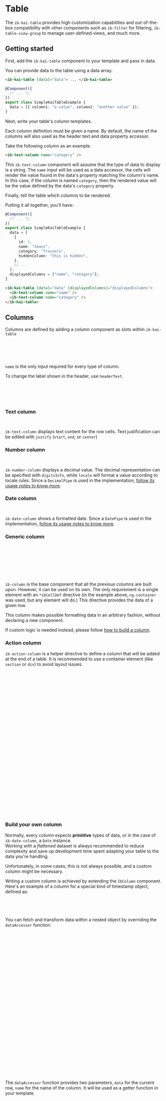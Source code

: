 

<Meta title="Components/Table/Overview" />

# Table

The `ib-kai-table` provides high customization capabilities and out-of-the-box compatibility with other components such as `ib-filter` for filtering, `ib-table-view-group` to manage user-defined views, and much more.

## Getting started

First, add the `ib-kai-table` component to your template and pass in data.

You can provide data to the table using a data array.

```html
<ib-kai-table [data]="data"> ... </ib-kai-table>
```

```typescript
@Component({
  /* ... */
})
export class SimpleKaiTableExample {
  data = [{ column1: "a value", column2: "another value" }];
}
```

Next, write your table's column templates.

Each column definition must be given a name. By default, the name of the columns will also used as the header text and data property accessor.

Take the following column as an example.

```html
<ib-text-column name="category" />
```

This `ib-text-column` component will assume that the type of data to display is a string. The `name` input will be used as a data accessor, the cells will render the value found in the data's property matching the column's name. In this case, if the column is named `category`, then the rendered value will be the value defined by the data's `category` property.

Finally, tell the table which columns to be rendered.

Putting it all together, you'll have:

```typescript
@Component({
  /* ... */
})
export class SimpleKaiTableExample {
  data = [
    {
      id: 1,
      name: "Jeans",
      category: "Trousers",
      hiddenColumn: "this is hidden",
    },
    // ...
  ];
  displayedColumns = ["name", "category"];
}
```

```html
<ib-kai-table [data]="data" [displayedColumns]="displayedColumns">
  <ib-text-column name="name" />
  <ib-text-column name="category" />
</ib-kai-table>
```

<Canvas of={TableStories.Simple} />

## Columns

Columns are defined by adding a column component as slots within `ib-kai-table`

```html
<ib-kai-table [data]="data" [displayedColumns]="displayedColumns">
  <ib-text-column name="name" />
  <ib-text-column name="surname" />
</ib-kai-table>
```

`name` is the only input required for every type of column.

To change the label shown in the header, use `headerText`.

```html
<ib-kai-table [data]="data" [displayedColumns]="displayedColumns">
  <ib-text-column [headerText]="'user.name' | translate" name="name" />
  <ib-text-column [headerText]="'user.surname' | translate" name="surname" />
</ib-kai-table>
```

### Text column

```html
<ib-text-column name="surname" justify="start" />
```

`ib-text-column` displays text content for the row cells. Text justification can be edited with `justify` (`start`, `end`, or `center`)

### Number column

```html
<ib-number-column name="price" digitsInfo="1.0-2" locale="it" />
```

`ib-number-column` displays a decimal value. The decimal representation can be specified with `digitsInfo`, while `locale` will format a value according to locale rules. Since a `DecimalPipe` is used in the implementation, [follow its usage notes to know more](https://angular.io/api/common/DecimalPipe#usage-notes).

### Date column

```html
<ib-date-column name="created_at" format="dd/MM/yyyy" locale="it" />
```

`ib-date-column` shows a formatted date. Since a `DatePipe` is used in the implementation, [follow its usage notes to know more](https://angular.io/api/common/DatePipe#usage-notes).

### Generic column

```html
<ib-column name="subscribed">
  <ng-container *ibCellDef="let user">
    <mat-icon [color]="user.subscribed ? 'accent' : ''"
      >{{ user.subscribed ? "done" : "close" }}</mat-icon
    >
  </ng-container>
</ib-column>
```

`ib-column` is the base component that all the previous columns are built upon. However, it can be used on its own. The only requirement is a single element with an `*ibCellDef` directive (in the example above, `ng-container` was used, but any element will do.) This directive provides the data of a given row.

This column makes possible formatting data in an arbitrary fashion, without declaring a new component.

If custom logic is needed instead, please follow [how to build a column](#build-your-own-column).

### Action column

`ib-action-column` is a helper directive to define a column that will be added at the end of a table. It is recommended to use a container element (like `section` or `div`) to avoid layout issues.

```html
<ib-kai-table [displayedColumns]="['name', 'fruit', 'stock']" [data]="data">
  <!-- ... -->
  <ib-column ib-action-column>
    <section *ibCellDef="let element">
      <button mat-icon-button (click)="handleShowReport(element)">
        <mat-icon>chevron_right</mat-icon>
      </button>
      <button mat-icon-button [matMenuTriggerFor]="menu">
        <mat-icon>more_vert</mat-icon>
      </button>
      <mat-menu #menu="matMenu">
        <button mat-menu-item (click)="handleDelete(element)">delete</button>
      </mat-menu>
    </section>
  </ib-column>
</ib-kai-table>
```

```typescript
@Component({
  /* ... */
})
export class KaiTableRowActionExample {
  data = TABLE_DATA;

  handleShowReport(data: Record<string, any>) {
    // your code here
  }

  handleDelete(data: Record<string, any>) {
    // your code here
  }
}
```

### Build your own column

Normally, every column expects **primitive** types of data, or in the case of `ib-date-column`, a `Date` instance.  
Working with a _flattened_ dataset is always recommended to reduce complexity and save up development time spent
adapting your table to the data you're handling.

Unfortunately, in some cases, this is not always possible, and a custom column might be necessary.

Writing a custom column is achieved by extending the `IbColumn` component.  
Here's an example of a column for a special kind of timestamp object, defined as:

```typescript
{
  seconds: 1706190677; // timestamp in seconds
}
```

You can fetch and transform data within a nested object by overriding the `dataAccessor` function.

```typescript
// timestamp-column.component.ts
@Component({
  selector: "ib-timestamp-column",
  templateUrl: "timestamp-column.component.html",
  // View encapsulation must be removed so that the styles can be applied accordingly.
  encapsulation: ViewEncapsulation.None,
  // Ensure that no change detection related exception will be thrown.
  changeDetection: ChangeDetectionStrategy.Default,
  providers: [
    // Provide both `IbColumn` and `IB_COLUMN` tokens.
    // Make sure that the parent table and any descendant
    // can access this column.
    { provide: IbColumn, useExisting: IbTimestampColumn },
    { provide: IB_COLUMN, useExisting: IbTimestampColumn },
    // Provide a valid `IB_AGGREGATE_TYPE` token value to support aggregation
    { provide: IB_AGGREGATE_TYPE, useValue: "date" },
  ],
  standalone: true,
  imports: [
    MatTableModule,
    MatSortModule,
    MatIconModule,
    MatTooltipModule,
    IbSortHeader,
    DatePipe,
  ],
})
export class IbTimestampColumn<T> extends IbColumn<T> {
  // Get seconds as milliseconds
  dataAccessor = (data: T, name: string): any => data[name].seconds * 1000;
}
```

The `dataAccessor` function provides two parameters, `data` for the current row, `name` for the name of the column.
It will be used as a getter function in your template.

```html
<!-- timestamp-column.component.html -->
<!--
  matColumnDef: Column definition for the mat-table
  matSort: "Dummy" instance of `matSort`
  sticky & stickyEnd: Whether the column should be sticky positioned
-->
<ng-container matColumnDef matSort [sticky]="sticky" [stickyEnd]="stickyEnd">
  <!-- ibSortHeaderFor: Replaces the temporary \`matSort\` instance with the one declared in the table component -->
  <th
    class="ib-table__header-cell"
    mat-header-cell
    *matHeaderCellDef
    [ibSortHeaderFor]="matSort"
    mat-sort-header
    [disabled]="!sort"
  >
    {{ headerText }}
  </th>
  <td
    mat-cell
    *matCellDef="let data"
    [matTooltip]="dataAccessor(data, name) + ' ms'"
  >
    <!-- Here the dataAccessor function is called within the cell's template and passed down a date pipe -->
    {{ dataAccessor(data, name) | date: "MMM d, YYYY hh:mm" }}
  </td>
  <td mat-footer-cell *matFooterCellDef style="max-width: fit-content">
    <ib-aggregate *ngIf="aggregate"></ib-aggregate>
  </td>
</ng-container>
```

<Canvas of={TableStories.WithCustomColumn} />

## Sorting

By default, sorting is disabled in any column. To enable sorting, use `sort` in your column.

> Sorting is supported by any column.

```html
<ib-text-column name="firstName" sort />
```

#### Set initial sort

Through the `initialSort` property of `IbTableDef` a sort direction can be activated during the first render of the table. The property `active` corresponds to the `name` of a column, and `direction` can only be either `asc` or `desc`.

```html
<ib-kai-table ... [tableDef]="tableDef">
  <!-- ... -->
</ib-kai-table>
```

```typescript
export class IbKaiTableExamplePage {
  tableDef: IbTableDef = {
    initialSort: {
      active: "fruit",
      direction: "asc",
    },
  };
}
```

#### Sorting data accessor

By default, the data for sorting is retrieved by the same data accessor function used to retireve
the content to render of each cell (that means `dataAccessor(data, name)`)  
This behaviour can be overriden with the `sortingDataAccessor` input, available for every type of column.

```html
<ib-text-column
  name="firstName"
  sort
  [sortingDataAccessor]="sortingDataAccessor"
/>
```

For custom columns, you can override the getter function within you component's class.

```typescript
@Component({
  /** ... */
})
export class IbCustomColumn<T> extends IbColumn<T> {
  dataAccessor = (data: T, name: string): any => data[name].somethingNested;

  sortingDataAccessor = (data: T, name: string): any =>
    data[name].somethingElse;
}
```

## Filtering

To define filters, first import `IbFilterModule` alongside `IbKaiTableModule`.

```typescript
@NgModule({
  imports: [IbKaiTableModule, IbFilterModule],
  // ...
})
export class TableWithFiltersModule {}
```

Then, add the necessary filters withing your table. Each filter requires a `name` that must match a column defined with the same name.

```html
<ib-kai-table
  [displayedColumns]="['name', 'fruit', 'quantity', 'purchased_at']"
  [data]="data"
>
  <ib-filter>
    <ib-search-bar />

    <ib-text-filter name="name">{{ 'user.name' | translate }}</ib-text-filter>
    <ib-tag-filter name="fruit">{{ 'fruit.name' | translate }}</ib-tag-filter>
    <ib-number-filter name="quantity"
      >{{ 'common.quantity' | translate }}</ib-number-filter
    >
    <ib-date-filter name="purchased_at"
      >{{ 'common.purchasedAt' | translate }}</ib-date-filter
    >
  </ib-filter>

  <ib-text-column name="name" />
  <ib-text-column name="fruit" />
  <ib-number-column name="quantity" />
  <ib-date-column name="purchased_at" />
</ib-kai-table>
```

#### Filters

<Markdown>{`
| Name               | Usage                                                                                                                                                                                    |
| ------------------ | ---------------------------------------------------------------------------------------------------------------------------------------------------------------------------------------- |
| \`ib-text-filter\`   | Text-based search.                                                                                                                                                                       |
| \`ib-tag-filter\`    | Selection-based search. By default, a distinct set of options is generated from the column's data. Can be overriden with \`options\`. Use \`[multiple]="false"\` to disable mutli selection. |
| \`ib-number-filter\` | Number-based search. By default, the minimum and maximum values are set from the column's data. Can be overriden with \`min\` and \`max\`. Use \`step\` to define the precision of the slider. |
| \`ib-date-filter\`   | Date-based search.                                                                                                                                                                       |
`}</Markdown>

#### Filtering data accessor

By default, the data for filtering is retrieved by the same data accessor function used to retireve
the content to render of each cell (that means `dataAccessor(data, name)`)  
This behaviour can be overriden with the `filterDataAccessor` input, available for every type of column.

```html
<ib-date-column name="firstName" [filterDataAccessor]="filterDataAccessor" />
```

For custom columns, you can override the getter function within you component's class.

```typescript
@Component({
  /** ... */
})
export class IbCustomColumn<T> extends IbColumn<T> {
  dataAccessor = (data: T, name: string): any => data[name].somethingNested;

  filterDataAccessor = (data: T, name: string): any => data[name].somethingElse;
}
```

## Selection

To activate checkbox selection, add an `ib-selection-column` to the table.

```html
<ib-selection-column
  (ibRowSelectionChange)="selectionChange($event)"
></ib-selection-column>
```

Listen to `ibRowSelectionChange` in order to obtain the rows selected by the user. The event fires an _array_ containing the selected rows, each element is of type `IbTableRowSelectionChange` declared as follows:

```typescript
interface IbTableRowSelectionChange<T> {
  tableName: string;
  selection: boolean;
  row: T;
}
```

If a single row is selected, then the array will contain a single element. If the checkbox placed in the header is selected, the array will contain all the rows available.

Alternatively, it is possible to leverage on the API of `ib-selection-column` itself. It exposes a `SelectionModel` under the property `selection`. For example, here's how to get all selected rows.

```typescript
export class SelectionColumnExample {
  @ViewChild(IbSelectionColumn, { static: true })
  selectionColumn: IbSelectionColumn;

  someMethod() {
    this.selectionColumn.selection.selected;
  }
}
```

## Pagination

Through the `paginator` property of `IbTableDef` it is possible to change the appearance of the paginator, for example with `hide` set to `true` the paginator will disappear, or with `showFirstLastButtons` set to `false` the jump to first and last page buttons will disappear.

```html
<ib-kai-table ... [tableDef]="tableDef">
  <!-- ... -->
</ib-kai-table>
```

```typescript
export class IbKaiTableExamplePage {
  tableDef: IbTableDef = {
    paginator: {
      pageSize: 10
      pageSizeOptions: [5, 10, 25, 100],
      hidePageSize: false,
      showFirstLastButtons: true,
      hide: false
    },
  };
}
```

## Export

To enable data export from a table, first import `IbDataExportModule` alongside `IbKaiTableModule` and `IbTableActionModule`.

```typescript
@NgModule({
  imports: [IbKaiTableModule, IbTableActionModule, IbDataExportModule],
  // ...
})
export class TableWithExportModule {}
```

Then add the export button within `ib-table-action-group` in the table.

```html
<ib-kai-table [data]="data" [displayedColumns]="displayedColumns">
  <ib-table-action-group>
    <ib-table-data-export-action />
  </ib-table-action-group>

  <!-- ... --->
</ib-kai-table>
```

#### Override formats

By default, there are three available formats: `xlsx`, `csv`, and `pdf`.
The formats can be overriden by including the providers desired, as such:

```typescript
@NgModule({
  imports: [IbKaiTableModule, IbTableActionModule, IbDataExportModule],
  providers: [IbXLXSExportProvider],
})
export class TableWithExportModule {}
```

In this example, only `xlsx` export will be allowed.

## Aggregation

> Aggregation is supported only for `ib-number-column`

Use `aggregate` to show a roll-up footer row in your table. Each column has a different set of functions available. For example, in `ib-number-column` you can estimate the sum, or the average, of a column.

```html
<ib-number-column name="price" aggregate />
```

## Row group

A `*ibKaiRowGroup` directive is available to display contextual content for each row. It provides a given row through the `data` variable. This content is hidden by default and can be shown by clicking on a row.

```html
<ng-container *ibKaiRowGroup="let data">
  Description for {{ data.name }}: {{ data.description }}
</ng-container>
```

<Canvas of={TableStories.WithRowGroup} />

## Customization

#### Striped rows

You can use the `stripedRows` input to apply alternating styles to the rows.

```html
<ib-kai-table [data]="data" [displayedColumns]="displayedColumns" stripedRows>
```

Then you may change the text or background color with the variables: 

* `--ib-table-even-row-text-color`
* `--ib-table-even-row-background-color`
* `--ib-table-odd-row-text-color`
* `--ib-table-odd-row-background-color`

#### CSS Variables

```css
:host {
  /** Minimum number of rows to be shown. Defaults to 10 */
  --ib-table-minimum-rows: 10;

  /** Header text color. Defaults to the darker constrast available for the primary palette */
  --ib-table-header-text-color: black;
  /** Header text color. Defaults to the brand primary color */
  --ib-table-header-background-color: purple;

  /** Text color for even rows. Defaults to the relative contrast from the background color */
  --ib-table-even-row-text-color: black;
  /** Background color for even rows. Defaults to the lightest color from the primary palette */
  --ib-table-even-row-background-color: lightpurple;
  /** Text color for odd rows. Default is unset */
  --ib-table-odd-row-text-color: black;
  /** Background color for odd rows. Default is unset */
  --ib-table-odd-row-background-color: transparent;

  /** Background color when hovering rows */
  --ib-table-row-background-color-on-hover: #111;

  /** Outline color for both container and table content */
  --ib-table-outline-color: var(--mat-table-row-item-outline-color);
  /** Whether to show a vertical outline for each column (Es. `1px`) */
  --ib-table-column-outline-width: 0;

  /**
    Maximum height of the table content.
    By default it takes row density, header, footer,
    and `ib-table-minimum-rows` into consideration.
  */
  --ib-table-content-max-height: 500px;
}
```

#### Column style

To set an arbitrary style to a column, a css selector is available with the format:

```
.mat-column-[columnName]
```

Meaning that a column with `name="email"` can be accessed with the following selector

```css
.ib-table__container {
  .mat-column-email {
    width: 100px;
  }
}
```

#### Table density

To modify density of the table (that means, the height elements like header and rows) you can use
the `table-density` utility function available from `@angular/material`

Include the rule within your component hosting `ib-kai-table`

```scss
@use "@angular/material" as mat;

:host {
  @include mat.table-density(-4);
}
```

## Server-side data

> 🚧 Aggregation, selection, and exporting are not fully supported

Enable server-side interactions with an `IbTableRemoteDataSource` provided to the `dataSource` input.

1. Define your data source

Your data source must extend `IbTableRemoteDataSource` in order to be compatible with the table. This is an abstract class, and it needs the `fetchData` method
to be implemented.

The method `fetchData` will be called with two parameters whenever some data from the server is needed:

- `sort` is of type `MatSort`¹, the current sorted column is available in `sort.active` and the order in `sort.direction`².
- `page` is of type `MatPaginator`³, the requested page index can be accessed with `page.pageIndex`, and the current page size with `page.pageSize`.

```typescript
// product-data-source.ts
export class ProductDataSource extends IbTableRemoteDataSource<Product> {
  private http = inject(HttpClient);

  fetchData(
    sort: MatSort,
    page: MatPaginator
  ): Observable<IbFetchDataResponse<Product>> {
    return this.http
      .get<ProductReponse>("/products", {
        params: {
          sort: sort.active,
          order: sort.direction,
          page: page.pageIndex,
          per_page: page.pageSize,
        },
      })
      .pipe(
        map((result) => ({
          data: result.items,
          totalCount: result.total_count,
        }))
      );
  }
}
```

For reference, here's the `IbFetchDataResponse` object that must be returned

```typescript
export type IbFetchDataResponse<T> = {
  /**
   * Subset of rows returned by the server
   */
  data: T[];
  /**
   * Total row count of the query without pagination.
   *
   * If this value is greater than the current page size,
   * then the paginator will assume there's more data available
   */
  totalCount: number;
};
```

2. Instance the data source, and provide it to your table

> Remember: You must instance your data source inside your component's constructor (like the example below), and that you can inject
> any service within your data source as long as it is provided in your `AppModule`, feature module, or standalone component.

```typescript
@Component({
  /** ... */
})
export class RemoteDataSourceExample {
  dataSource = new ProductDataSource();
  displayedColumns = [
    /** ... */
  ];
}
```

```html
<ib-kai-table [dataSource]="dataSource" [displayedColumns]="displayedColumns">
  <!-- ... --->
</ib-kai-table>
```

¹ [More about MatSort](https://material.angular.io/components/sort/api#MatSort)  
² Both are null as per initial state. Can also be empty strings when undefined, please refer to the documentation.  
³ [More about MatPaginator](https://material.angular.io/components/paginator/api#MatPaginator)

#### Filtering

Considering the following table as an example:

```html
<ib-kai-table [dataSource]="dataSource" [displayedColumns]="displayedColumns">
  <ib-filter>
    <ib-text-filter name="sku">SKU</ib-text-filter>
    <ib-date-filter name="created">Created</ib-date-filter>
    <ib-number-filter name="price">Price</ib-number-filter>
    <ib-tag-filter name="status">Status</ib-tag-filter>
  </ib-filter>

  <!-- ... --->
</ib-kai-table>
```

1. Describe a type from your filters

For each filter type exists a query object holding the values provided by the user.

<Markdown>{`
| Filter | Type
| - | - |
| \`ib-text-filter\`   | \`IbTextQuery\` |
| \`ib-date-filter\`   | \`IbDateQuery\` |
| \`ib-number-filter\` | \`IbNumberQuery\` |
| \`ib-tag-filter\`    | \`IbTagQuery\`  |
`}</Markdown>

Meaning that the filters above can be represented with the type:

```typescript
type ProductQuery = {
  title: IbTextQuery;
  created: IbDateQuery;
  price: IbNumberQuery;
  status: IbTagQuery;
};
```

2. Update your data source

The `IbTableRemoteDataSource` class accepts a second generic type to specify the type for the filter model.
Also, a third `filter` parameter is provided to the method `fetchData`

> The parameters of `filter` may be undefined if left untouched by the user.

```typescript
class ProductDataSource extends IbTableRemoteDataSource<Product, ProductQuery> {
  private http = inject(HttpClient);

  fetchData(
    sort: MatSort,
    page: MatPaginator,
    filter: ProductQuery
  ): Observable<IbFetchDataResponse<Product>> {
    return this.http
      .get("/products", {
        params: {
          sort: sort.active,
          order: sort.direction,
          page: page.pageIndex,
          per_page: page.pageSize,
          // use your filters here
        },
      })
      .pipe(
        map((result) => ({
          data: result.items,
          totalCount: result.total_count,
        }))
      );
  }
}
```

**Text query reference**

Provides the value of the query in the `text` paramenter, and the selected `condition`, an enum of type `IbFilterOperator`
that can be either a `CONTAINS`, `STARTS_WITH`, `ENDS_WITH`, or `EQUALS` operator.
It also includes two generated parameters, a regular expression under `regex`, and a `LIKE` pattern under `like`

The `regex` parameter can be useful in API that uses a NoSQL database under the hood. While the `like` paramenter
can be used with APIs interfacing with SQL databases instead.

```typescript
/**
 * Text query object.
 *
 * Provides a regular expression or a `like` pattern.
 */
export type IbTextQuery = {
  /**
   * Generated regular expression.
   * The result depends on the selected condition.
   *
   * | Condition   | Regex       |
   * |-------------|-------------|
   * | Contains    | `.*apple.*` |
   * | Starts with | `^apple.*`  |
   * | Ends with   | `.*apple$`  |
   * | Equals      | `^apple$`   |
   */
  regex: string;
  /**
   * Generated pattern to be used in a SQL LIKE operation.
   * The result depends on the selected condition.
   *
   * | Condition   | Pattern   |
   * |-------------|-----------|
   * | Contains    | `%apple%` |
   * | Starts with | `apple%`  |
   * | Ends with   | `%apple`  |
   * | Equals      | `apple`   |
   */
  like: string;
  /**
   * Condition provided by the user
   *
   * | Condition   | Operator   |
   * |-------------|-----------|
   * | Contains    | IbFilterOperator.CONTAINS    |
   * | Starts with | IbFilterOperator.STARTS_WITH |
   * | Ends with   | IbFilterOperator.ENDS_WITH   |
   * | Equals      | IbFilterOperator.EQUALS      |
   */
  condition: IbFilterOperator;
  /** Query provided by the user */
  text: string;
};
```

**Date query reference**

```typescript
/**
 * Date query object.
 *
 * Provides a range of a dates.
 */
export type IbDateQuery = {
  /** Start date of the interval in ISO format */
  start: string;
  /** End date of the interval in ISO format */
  end: string;
};
```

**Number query reference**

```typescript
/**
 * Number query object.
 *
 * Provides a range of numbers.
 */
export type IbNumberQuery = {
  /** Minimum value of the range */
  min: number;
  /** Maximum value of the range */
  max: number;
};
```

**Tag query reference**

```typescript
/**
 * Options query object.
 *
 * Provides a list of options selected.
 */
export type IbTagQuery<T = string> = {
  /** Array of options selected */
  items: T[];
  /** String of options separated by a comma */
  joined: string;
};
```

## Testing with cypress

These are the unique selectors available to interact with the table using Cypress.

#### Filters

Generated selectors for the filters. Substitute `<filterName>` with the `name` input of your filter. For example:

```html
<ib-text-filter name="description"></ib-text-filter>
```

Will produce

`ib-text-filter-description`

<Markdown>{`
| Selector | Description
| - | - |
| \`[data-cy="ib-text-filter-<filterName>"]\`                 | Text filter button |
| \`[data-cy="ib-text-filter-<filterName>-condition"]\`       | \`<mat-select>\` Default is \`Contiene\`. |
| \`[data-cy="ib-text-filter-<filterName>-value"]\`           | Text query input |
| \`[data-cy="ib-tag-filter-<filterName>"]\`                  | Tag filter button |
| \`[data-cy="ib-tag-filter-<filterName>-options"]\`          | List of options |
| \`[data-cy="ib-number-filter-<filterName>"]\`               | Number filter button |
| \`[data-cy="ib-number-filter-<filterName>-min"]\`           | Minimum value of the range |
| \`[data-cy="ib-number-filter-<filterName>-max"]\`           | Maximum value of the range |
| \`[data-cy="ib-date-filter-<filterName>"]\`                 | Date filter button |
| \`[data-cy="ib-date-filter-<filterName>-within"] [type="radio"]\`          | Within period option (\`A partire da\`). |
| \`[data-cy="ib-date-filter-<filterName>-within-value"]\`    | Numeric input value for within category |
| \`[data-cy="ib-date-filter-<filterName>-within-period"]\`   | \`<mat-select>\` Default is \`minuti\` |
| \`[data-cy="ib-date-filter-<filterName>-moreThan"] [type="radio"]\`        | More than period option (\`Da oltre\`). |
| \`[data-cy="ib-date-filter-<filterName>-moreThan-value"]\`  | Numeric input value for more than category |
| \`[data-cy="ib-date-filter-<filterName>-moreThan-period"]\` | \`<mat-select>\` Default is \`minuti fa\` |
| \`[data-cy="ib-date-filter-<filterName>-range"] [type="radio"]\`           | Range date option (\`Tra\`). |
| \`[data-cy="ib-date-filter-<filterName>-range-start"]\`     | Start date input. Edit it with \`.type("dd/mm/yyyy")\` |
| \`[data-cy="ib-date-filter-<filterName>-range-end"]\`       | End date input. Edit it with \`.type("dd/mm/yyyy")\` |
| \`[data-cy="ib-filter-update"]\`                            | Update button. Call \`.click()\` to apply the filter |
| \`[data-cy="ib-filter-clear"]\`                             | Clear button. Call \`.click()\`  reset the filter selected |
`}</Markdown>

#### Usage with `ib-text-filter`

```typescript
cy.get('[data-cy="ib-text-filter-name"]').click();
cy.get('[data-cy="ib-text-filter-name-condition"]')
  .click()
  .get("mat-option")
  .contains("Inizia con")
  .click();
cy.get('[data-cy="ib-text-filter-name-value"]').type("Arthur");
cy.get('[data-cy="ib-filter-update"]').click();
```

#### Usage with `ib-number-filter`

```typescript
cy.get('[data-cy="ib-number-filter-price"]').click();
cy.get('[data-cy="ib-number-filter-price-min"]').clear().type("2");
cy.get('[data-cy="ib-number-filter-price-max"]').clear().type("20");
cy.get('[data-cy="ib-filter-update"]').click();
```

#### Usage with `ib-date-filter`

**Within** or **more than** category:

```typescript
cy.get('[data-cy="ib-date-filter-created_at"]').click();
cy.get('[data-cy="ib-date-filter-created_at-within"] [type="radio"]').check();
cy.get('[data-cy="ib-date-filter-created_at-within-value"]').type("2");
cy.get('[data-cy="ib-date-filter-created_at-within-period"]')
  .click()
  .get("mat-option")
  .contains("giorni")
  .click();
cy.get('[data-cy="ib-filter-update"]').click();
```

**Range** category:

```typescript
cy.get('[data-cy="ib-date-filter-created_at"]').click();
cy.get('[data-cy="ib-date-filter-created_at-range"] [type="radio"]').check();
cy.get('[data-cy="ib-date-filter-created_at-range-start"]').type("20/02/2024");
cy.get('[data-cy="ib-date-filter-created_at-range-end"]').type("28/02/2024");
cy.get('[data-cy="ib-filter-update"]').click();
```

#### Usage with `ib-tag-filter`

```typescript
cy.get('[data-cy="ib-tag-filter-category"]').click();
cy.get('[data-cy="ib-tag-filter-category-options"]')
  .contains("vegetables")
  .click();
cy.get('[data-cy="ib-tag-filter-category-options"]').contains("dairy").click();
cy.get('[data-cy="ib-filter-update"]').click();
```
